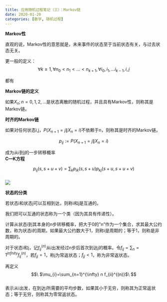 ```yaml
---
title: 应用随机过程笔记（三）：Markov链
date: 2020-01-20
categories: [数学, 随机过程]
---
```




**Markov性**

直观的说，Markov性的意思就是，未来事件的状态至于当前状态有关，与过去状态无关。


更一般的定义：\
$$\
\forall k \geq 1, \forall n_{0} < n_{1} < \ldots < n_{k+1},
\forall i_{0}, i_{1}, \ldots i_{k-1}, i, j\
$$

都有

**Markov链的定义**

如果${X_{n}; n=0,1,2,
...}$是状态离散的随机过程，并且具有Markov性，则称其是Markov链。

**时齐的Markov链**

如果对任何状态i,j，$P\left(X_{n+1}=j \|
X_{n}=i\right)$不依赖于n，则称其是时齐的Markov链。

$$\
p_{i j}:=P\left(X_{n+1}=j \| X_{n}=i\right)\
$$

成为从i到j的一步转移概率\
**C---K方程**

$$\
p_{i j}(s, s+u+v)=\sum_{k} p_{i k}(s, s+u) p_{k j}(s+u, s+u+v)\
$$\
![](https://github.com/zhaozzz-160/My_Article_Image/blob/master/%E5%BA%9431.png?raw=true)

**状态的分类**

若状态i和状态j可以互相到达，则称i和j是互通的。

我们把可以互通的状态称为一个类（因为其具有传递性）。

计算从状态i到其本身的n步转移概率，把大于0的"n"作为一个集合，求其最大公约数，称为状态i的周期，如果最大公约数大于1，则称i是周期的；等于1，则称是非周期的。

对于状态i和j，记$f_{ij}^{(n)}$从i出发经过n步后首次到达j的概率。令$f_{ij}=\sum_n=1^{infnity}
f_{ij}^{(n)}$，若$f_{jj}=1$，称j为常返状态；$f_{jj}<1$，称为非常返状态。

再定义\
$$\
$\mu_{i}=\sum_{n=1}^{\infty} n f_{ii}^{(n)}$\
$$\
表示从i出发，在到达i所需要的平均步数，如果其小于无穷，则称其为正常返状态；等于无穷，则称其为零常返状态。

